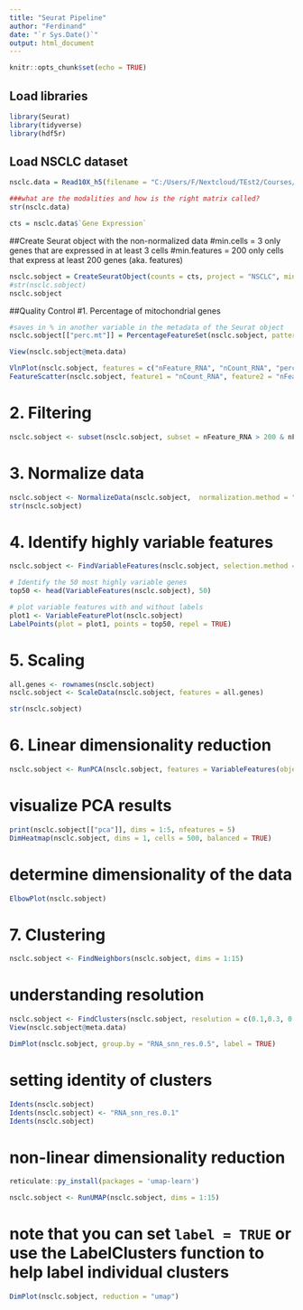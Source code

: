 ---
title: "Seurat Pipeline"
author: "Ferdinand"
date: "`r Sys.Date()`"
output: html_document
---

```{r setup, include=FALSE}
knitr::opts_chunk$set(echo = TRUE)
```

## Load libraries


```{r}
library(Seurat)
library(tidyverse)
library(hdf5r)
```

## Load NSCLC dataset


```{r }
nsclc.data = Read10X_h5(filename = "C:/Users/F/Nextcloud/TEst2/Courses/Bioinformagician/Seurat Pipeline/Data/20k_NSCLC_DTC_3p_nextgem_intron_Multiplex_count_raw_feature_bc_matrix.h5")

###what are the modalities and how is the right matrix called?
str(nsclc.data)

cts = nsclc.data$`Gene Expression`

```

##Create Seurat object with the non-normalized data
#min.cells = 3 only genes that are expressed in at least 3 cells
#min.features = 200 only cells that express at least 200 genes (aka. features)

```{r}
nsclc.sobject = CreateSeuratObject(counts = cts, project = "NSCLC", min.cells = 3, min.features = 200)
#str(nsclc.sobject)
nsclc.sobject
```

##Quality Control
#1. Percentage of mitochondrial genes

```{r}
#saves in % in another variable in the metadata of the Seurat object
nsclc.sobject[["perc.mt"]] = PercentageFeatureSet(nsclc.sobject, pattern = "^MT-")

View(nsclc.sobject@meta.data)

VlnPlot(nsclc.sobject, features = c("nFeature_RNA", "nCount_RNA", "perc.mt"), ncol =3)
FeatureScatter(nsclc.sobject, feature1 = "nCount_RNA", feature2 = "nFeature_RNA") + geom_smooth(method = "lm")
```

# 2. Filtering
```{r}
nsclc.sobject <- subset(nsclc.sobject, subset = nFeature_RNA > 200 & nFeature_RNA < 2500 & perc.mt < 5)


```

# 3. Normalize data

```{r}
nsclc.sobject <- NormalizeData(nsclc.sobject,  normalization.method = "LogNormalize", scale.factor = 10000)
str(nsclc.sobject)
```

# 4. Identify highly variable features
```{r}
nsclc.sobject <- FindVariableFeatures(nsclc.sobject, selection.method = "vst", nfeatures = 2000)

# Identify the 50 most highly variable genes
top50 <- head(VariableFeatures(nsclc.sobject), 50)

# plot variable features with and without labels
plot1 <- VariableFeaturePlot(nsclc.sobject)
LabelPoints(plot = plot1, points = top50, repel = TRUE)
```
# 5. Scaling 

```{r}
all.genes <- rownames(nsclc.sobject)
nsclc.sobject <- ScaleData(nsclc.sobject, features = all.genes)

str(nsclc.sobject)
```

# 6. Linear dimensionality reduction

```{r}
nsclc.sobject <- RunPCA(nsclc.sobject, features = VariableFeatures(object = nsclc.sobject))

```

# visualize PCA results
```{r}
print(nsclc.sobject[["pca"]], dims = 1:5, nfeatures = 5)
DimHeatmap(nsclc.sobject, dims = 1, cells = 500, balanced = TRUE)
```


# determine dimensionality of the data
```{r}
ElbowPlot(nsclc.sobject)
```

# 7. Clustering
```{r}
nsclc.sobject <- FindNeighbors(nsclc.sobject, dims = 1:15)
```

# understanding resolution

```{r}
nsclc.sobject <- FindClusters(nsclc.sobject, resolution = c(0.1,0.3, 0.5, 0.7, 1))
View(nsclc.sobject@meta.data)

DimPlot(nsclc.sobject, group.by = "RNA_snn_res.0.5", label = TRUE)

```

# setting identity of clusters
```{r}
Idents(nsclc.sobject)
Idents(nsclc.sobject) <- "RNA_snn_res.0.1"
Idents(nsclc.sobject)
```

# non-linear dimensionality reduction
```{r}
reticulate::py_install(packages = 'umap-learn')

nsclc.sobject <- RunUMAP(nsclc.sobject, dims = 1:15)
```

# note that you can set `label = TRUE` or use the LabelClusters function to help label individual clusters

```{r}
DimPlot(nsclc.sobject, reduction = "umap")

```
